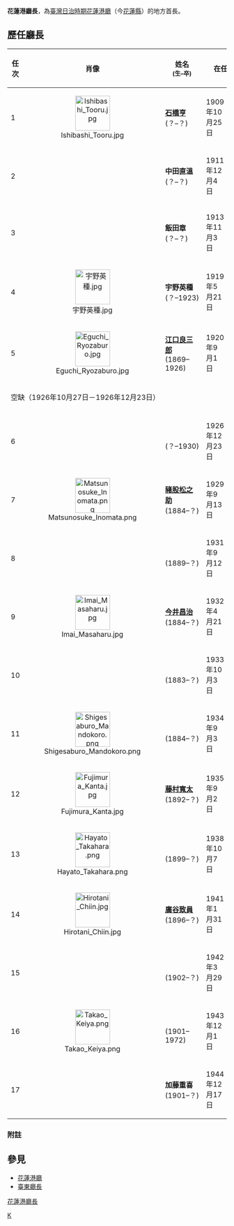'''花蓮港廳長'''，為[[臺灣日治時期|臺灣日治時期]][[花蓮港廳|花蓮港廳]]（今[[花蓮縣|花蓮縣]]）的地方首長。

==歷任廳長==
{| class="wikitable" style="text-align:center"
|--
!任次
! width="50" |肖像
! width="100"|姓名<br /><small>(生–卒)</small>
! colspan=2 width="100"|在任時間
! width="200"|備註
|-- bgcolor=#EEEEEE
|1
| align="center" |[[File:Ishibashi_Tooru.jpg|80px]]
| '''[[石橋亨|石橋亨]]'''<br />(？–？)</small>
| 1909年10月25日{{efn|原[[蕃薯藔廳|蕃薯藔廳]]長。}} || 1911年12月4日{{efn|改任[[南投廳|南投廳]]長。}}
|1.啟用花蓮港燈竿。<br />2.設立[[吉野村|吉野村]]。
|-- bgcolor=#EEEEEE
|2
| align="center" |
|'''中田直溫'''<br />(？–？)
| 1911年12月4日 || 1913年11月3日
|1.兼任蕃務本署理蕃課長至1911年12月9日。<br />2.設立[[豐田村_(花蓮港廳)|豐田村]]。
|-- bgcolor=#EEEEEE
|3
| align="center" |
|'''飯田章'''<br />(？–？)
| 1913年11月3日 || 1919年5月21日
|1.任內發生[[大分事件|大分事件]]與喀西帕南事件，發動[[太魯閣戰爭|太魯閣戰爭]]。<br />2.設立[[林田移民村|林田村]]。
|-- bgcolor=#EEEEEE
|4
| align="center" |[[File:宇野英種.jpg|80px]]
|'''宇野英種'''<br />(？–1923)
| 1919年5月21日{{efn|原花蓮港廳警務課長。}} || 1920年9月1日
|任內發生[[1920年花蓮地震|花蓮港地震]]。
|-- bgcolor=#EEEEEE
|5
| align="center" |[[File:Eguchi_Ryozaburo.jpg|80px]]
| '''[[江口良三郎|江口良三郎]]'''<br />(1869–1926)</small>
| 1920年9月1日{{efn|原[[臺灣總督府警察|警務局]]理蕃課長。}} || 1926年10月27日{{efn|卒於任內。}}
|1.任內發生第二次大分事件。<br />2.設立[[國立花蓮高級農業職業學校|簡易農業學校]]。<br />3.[[臺東線|臺東線]]全線通車。
|-
! colspan="11" | 空缺（1926年10月27日－1926年12月23日）
|-
|-- bgcolor=#EEEEEE
|6
| align="center" |
| '''{{link-ja|中田秀造|中田秀造}}'''<br />(？–1930)</small>
| 1926年12月23日{{efn|原[[臺灣總督府警察|警務局]]理蕃課長。}} || 1929年9月13日
|設立[[國立花蓮女子高級中學|花蓮港高等女學校]]。
|-- bgcolor=#EEEEEE
|7
| align="center" |[[File:Matsunosuke_Inomata.png|80px]]
| '''[[豬股松之助|豬股松之助]]'''<br />(1884–？)</small>
| 1929年9月13日{{efn|原[[臺北州|臺北州]]內務部長。}} || 1931年9月12日{{efn|改任[[新竹州知事|新竹州知事]]。}}
|啟用[[奇萊鼻燈塔|奇萊鼻燈臺]]。
|-- bgcolor=#EEEEEE
|8
| align="center" |
| '''{{link-ja|淺野安吉|浅野安吉}}'''<br />(1889–？)</small>
| 1931年9月12日{{efn|原臺北州內務部長。}} || 1932年4月21日
|
|-- bgcolor=#EEEEEE
|9
| align="center" |[[File:Imai_Masaharu.jpg|80px]]
|'''[[今井昌治|今井昌治]]'''<br />(1884–？)
| 1932年4月21日{{efn|原[[高雄州|高雄州]][[高雄市_(州轄市)|高雄市]]尹。}} || 1933年10月3日
|
|-- bgcolor=#EEEEEE
|10
| align="center" |
| '''{{link-ja|森萬吉|森万吉}}'''<br />(1883–？)</small>
| 1933年10月3日{{efn|原[[臺南州|臺南州]][[臺南市_(州轄市)|臺南市]]尹。}} || 1934年9月3日
|
|-- bgcolor=#EEEEEE
|11
| align="center" |[[File:Shigesaburo_Mandokoro.png|80px]]
| '''{{link-ja|政所重三郎|政所重三郎}}'''<br />(1884–？)</small>
| 1934年9月3日{{efn|原[[新竹州|新竹州]][[新竹市_(州轄市)|新竹市]]尹。}} || 1935年9月2日{{efn|改任視學官。}}
|
|-- bgcolor=#EEEEEE
|12
| align="center" |[[File:Fujimura_Kanta.jpg|80px]]
|'''[[藤村寬太|藤村寬太]]'''<br />(1892–？)
| 1935年9月2日{{efn|原新竹州内務部長。}} || 1938年10月7日{{efn|改任[[臺灣總督府內務局|内務局]]地方課長。}}
|1.1937年10月1日花蓮港廳施行[[臺灣街庄制|街庄制]]。<br />2.設立[[國立花蓮高級中學|花蓮港中學校]]。<br />3.啟用[[花蓮機場|花蓮港北飛行場]]。
|-- bgcolor=#EEEEEE
|13
| align="center" |[[File:Hayato_Takahara.png|80px]]
| '''{{link-ja|高原逸人|高原逸人}}'''<br />(1899–？)</small>
| 1938年10月7日{{efn|原高雄州內務部長。}} || 1941年1月31日
|1.1940年10月28日[[花蓮郡|花蓮郡]][[花蓮港街|花蓮港街]]升格為[[花蓮港市|花蓮港市]]。<br />2.啟用[[花蓮港|花蓮港]]。<br />3.設立[[國立花蓮高級工業職業學校|花蓮港工業學校]]。
|-- bgcolor=#EEEEEE
|14
| align="center" |[[File:Hirotani_Chiin.jpg|80px]]
|'''[[廣谷致員|廣谷致員]]'''<br />(1896–？)
| 1941年1月31日{{efn|原臺北州内務部長。}} || 1942年3月29日{{efn|改任臺北州[[臺北市_(州轄市)|臺北市]]長。}}
|
|-- bgcolor=#EEEEEE
|15
| align="center" |
|'''{{link-ja|稻田穰|稲田穣}}'''<br />(1902–？)
| 1942年3月29日{{efn|原臺北州總務部長。}} || 1943年12月1日{{efn|改任港務局長。}}
|1942年4月1日增設[[松園別館|兵事部]]。
|-- bgcolor=#EEEEEE
|16
| align="center" |[[File:Takao_Keiya.png|80px]]
|'''{{link-ja|慶谷隆夫|慶谷隆夫}}'''<br />(1901–1972)
| 1943年12月1日{{efn|原高雄州總務部長。}} || 1944年12月17日
|啟用[[花蓮港放送局|花蓮港放送局]]。
|-- bgcolor=#EEEEEE
|17
| align="center" |
|'''加藤重喜'''<br />(1901–？)
| 1944年12月17日{{efn|原臺中州總務部長。}} || 1945年10月25日
|
|}

=== 附註 ===
<div class="references-small">
{{NoteFoot}}
</div>

{{notelist|iger=}}

==參見==
*[[花蓮港廳|花蓮港廳]]
*[[臺東廳長|臺東廳長]]

[[category:花蓮港廳長|]]
[[Category:台灣日治時期地方政府官職|K]]